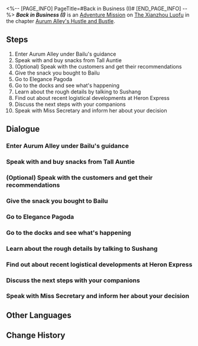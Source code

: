 <%-- [PAGE_INFO]
PageTitle=#Back in Business (I)#
[END_PAGE_INFO] --%>
{{Stub|Dialogue.}}
{{Mission Infobox
|id            = 8003202
|title         = 
|image         = <!--Mission Back in Business (I).png-->
|type          = Adventure
|event_name    = 
|chapter       = Aurum Alley's Hustle and Bustle
|requirements  = [[Adventure Mission]] ''[[Back in Business (I)]]'' completed
|summary       = <!--official mission summary from Fate's Atlas-->
|characters    = Bailu; Concurring Voice; Friendly Worker; Heckler; IPC Sales Rep; Jing Fang; Lianyan; Local Diner; Mingxi; Outworlder Diner; Person Appearing as Merchant Guild Secretary; Sulking Worker; Sushang; Tall Auntie; Trailblazer; Vigorous Female Voice; Xiaohan; Yuanfeng
|startLocation = [[The Xianzhou Luofu]] - [[Exalting Sanctum]]
|world         = The Xianzhou Luofu
|area          = Exalting Sanctum
|prev          = 
|next          = Dock Operations (I)
|rewards       = Trailblaze EXP*200; Stellar Jade*40; Traveler's Guide*5; Lost Crystal*5; Credit*45,000
}}
'''''Back in Business (I)''''' is an [[Adventure Mission]] on [[The Xianzhou Luofu]] in the chapter [[Aurum Alley's Hustle and Bustle]].

==Steps==
# Enter Aurum Alley under Bailu's guidance
# Speak with and buy snacks from Tall Auntie
# (Optional) Speak with the customers and get their recommendations
# Give the snack you bought to Bailu
# Go to Elegance Pagoda
# Go to the docks and see what's happening
# Learn about the rough details by talking to Sushang
# Find out about recent logistical developments at Heron Express
# Discuss the next steps with your companions
# Speak with Miss Secretary and inform her about your decision

<!--
==Gameplay Notes==

--><!--
==Trial Character==

-->
==Dialogue==
{{Stub Dialogue}}
===Enter Aurum Alley under Bailu's guidance===
{{Mission Description|type=adventure|location=Exalting Sanctum|Bailu has plans to show you around the food establishments at Aurum Alley over in Exalting Sanctum. It's a rare and fine thing to have someone willing to serve as a free guide!<br />Since Bailu already made up her mind, you should make an effort to follow her and browse the stores in Aurum Alley...}}
{{Dialogue Start}}
:{{tx}}
{{Dialogue End}}

===Speak with and buy snacks from Tall Auntie===
{{Mission Description|type=adventure|location=Exalting Sanctum|update|Theoretically, Luofu's night market shouldn't be so deserted. Only the food stalls have some semblance of life around them.<br />Bailu wants you to buy some snacks. You can take this opportunity to ask around and see what's tasty, or you can directly get some snacks from Tall Auntie.}}
{{Dialogue Start}}
:{{tx}}
{{Dialogue End}}

===(Optional) Speak with the customers and get their recommendations===
{{Dialogue Start}}
:{{tx}}
{{Dialogue End}}

===Give the snack you bought to Bailu===
{{Mission Description|type=adventure|location=Exalting Sanctum|update|Theoretically, Luofu's night market shouldn't be so deserted. Only the food stalls have some semblance of life around them.<br />You got the snacks that Bailu wanted. Go bring it over to her.}}
{{Dialogue Start}}
:{{tx}}
{{Dialogue End}}

===Go to Elegance Pagoda===
{{Mission Description|type=adventure|location=Exalting Sanctum|update|As it turns out, filling your stomachs at the food stalls isn't what you've come here for. Bailu intends to go to Elegance Pagoda to buy some medicine jars.<br />You should keep on following your little guide.}}
{{Dialogue Start}}
:{{tx}}
{{Dialogue End}}

===Go to the docks and see what's happening===
{{Mission Description|type=adventure|location=Exalting Sanctum|update|As expected, you run into something unexpected. There seems to be some kind of dispute happening on the docks. Head over and see what's going on.<br />From the sound of things, it seems like a courageous girl is taking a principled stance for something.}}
{{Dialogue Start}}
:{{tx}}
{{Dialogue End}}

===Learn about the rough details by talking to Sushang===
{{Mission Description|type=adventure|location=Exalting Sanctum|update|Sushang is trying to uphold justice for the people working at the docks, but instead found herself locked into a wager against the IPC representative. Has this kind girl calmed down yet?<br />Ask around about what happened on the docks. If you're going to engage in gossip, might as well see it through to the end.}}
{{Dialogue Start}}
:{{tx}}
{{Dialogue End}}

===Find out about recent logistical developments at Heron Express===
{{Mission Description|type=adventure|location=Exalting Sanctum|update|With matters on the docks temporarily resolved, the workers also mentioned that their logistical costs can be reduced as well.<br />Since you're seeing the gossip through to the end, you should continue following Mingxi the secretary and head to Heron Express.}}
{{Dialogue Start}}
:{{tx}}
{{Dialogue End}}

===Discuss the next steps with your companions===
{{Mission Description|type=adventure|location=Exalting Sanctum|update|Miss Secretary clearly doesn't want you to feel forced by "social pressures" to assist her, but she very much wants your help at the same time. Hence, she put forward her proposal and hopes you and your companions can talk about it.<br />Talk it over with the "Victim of the Wager" Sushang and the "Steadfast Gossiper" Bailu and get their opinions.}}
{{Dialogue Start}}
:{{tx}}
{{Dialogue End}}

===Speak with Miss Secretary and inform her about your decision===
{{Mission Description|type=adventure|location=Exalting Sanctum|update|Miss Secretary clearly doesn't want you to feel forced by "social pressures" to assist her, but she very much wants your help at the same time. Hence, she put forward her proposal and hopes you and your companions can talk about it.<br />By the end of the discussion, both Sushang and Bailu hope that you can offer aid to Aurum Alley. You should tell Miss Secretary about your decision.}}
{{Dialogue Start}}
:{{tx}}
{{Dialogue End}}

==Other Languages==
{{Other Languages
|en   = Back in Business (I)
|zhs  = 金戺重喧•其一
|zht  = 金戺重喧•其一
|ja   = 金庭、喧騒を重ねて・その1
|ko   = 다시 부흥하는 금빛•1
|es   = De nuevo en activo&nbsp;I
|fr   = Les affaires reprennent (I)
|ru   = Снова в деле I
|th   = คืนสู่ความรุ่งเรือง 1
|vi   = Huyên Náo Trở Lại 1
|de   = Wieder im Geschäft 1
|id   = Hiruk Pikuk yang Kembali Bergaung 1
|pt   = De Volta aos Negócios (I)
}}

==Change History==
{{Change History|1.3}}
